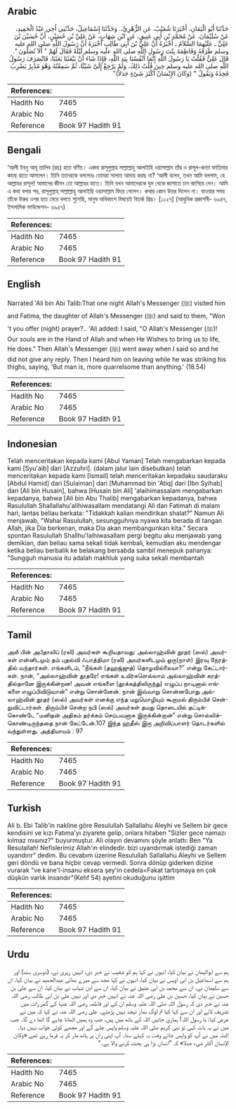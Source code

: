## Arabic


<div dir="rtl" lang="ar" style={{fontSize:'larger',backgroundColor:'#f8f9fa',padding:20}}>
حَدَّثَنَا أَبُو الْيَمَانِ، أَخْبَرَنَا شُعَيْبٌ، عَنِ الزُّهْرِيِّ،‏.‏ وَحَدَّثَنَا إِسْمَاعِيلُ، حَدَّثَنِي أَخِي عَبْدُ الْحَمِيدِ، عَنْ سُلَيْمَانَ، عَنْ مُحَمَّدِ بْنِ أَبِي عَتِيقٍ، عَنِ ابْنِ شِهَابٍ، عَنْ عَلِيِّ بْنِ حُسَيْنٍ، أَنَّ حُسَيْنَ بْنَ عَلِيٍّ ـ عَلَيْهِمَا السَّلاَمُ ـ أَخْبَرَهُ أَنَّ عَلِيَّ بْنَ أَبِي طَالِبٍ أَخْبَرَهُ أَنَّ رَسُولَ اللَّهِ صلى الله عليه وسلم طَرَقَهُ وَفَاطِمَةَ بِنْتَ رَسُولِ اللَّهِ صلى الله عليه وسلم لَيْلَةً فَقَالَ لَهُمْ ‏"‏ أَلاَ تُصَلُّونَ ‏"‏‏.‏ قَالَ عَلِيٌّ فَقُلْتُ يَا رَسُولَ اللَّهِ إِنَّمَا أَنْفُسُنَا بِيَدِ اللَّهِ، فَإِذَا شَاءَ أَنْ يَبْعَثَنَا بَعَثَنَا، فَانْصَرَفَ رَسُولُ اللَّهِ صلى الله عليه وسلم حِينَ قُلْتُ ذَلِكَ، وَلَمْ يَرْجِعْ إِلَىَّ شَيْئًا، ثُمَّ سَمِعْتُهُ وَهْوَ مُدْبِرٌ يَضْرِبُ فَخِذَهُ وَيَقُولُ ‏"‏ ‏(‏وَكَانَ الإِنْسَانُ أَكْثَرَ شَىْءٍ جَدَلاً‏)‏‏"‏
</div>
<div style={{backgroundColor:'#f8f9fa',padding:20, marginBottom: 10}}><table> <thead> <tr> <th>References:</th> <th></th> </tr> </thead> <tbody><tr><td>Hadith No</td><td>7465</td></tr><tr><td>Arabic No</td><td>7465</td></tr><tr><td>Reference</td><td>Book 97 Hadith 91</td></tr></tbody></table></div>

## Bengali


<div dir="ltr" lang="bn" style={{fontSize:'larger',backgroundColor:'#f8f9fa',padding:20}}>
‘আলী ইবনু আবূ তালিব (রাঃ) হতে বর্ণিত। একদা রাসূলুল্লাহ সাল্লাল্লাহু আলাইহি ওয়াসাল্লাম তাঁর ও রাসূল-কন্যা ফাতিমার কাছে রাতে আসলেন। তিনি তাদেরকে বললেনঃ তোমরা সালাত আদায় করছ না? ‘আলী বলেন, তখন আমি বললাম, হে আল্লাহর রাসূল! আমাদের জীবন তো আল্লাহর হাতে। তিনি যখন আমাদেরকে ঘুম থেকে জাগাতে চান জাগিয়ে দেন। আমি এ কথা বলার পর, রাসূলুল্লাহ্ সাল্লাল্লাহু আলাইহি ওয়াসাল্লাম ফিরে গেলেন। কথার কোন উত্তর দিলেন না। যাওয়ার সময় তাঁকে উরুর ওপর হাত মেরে বলতে শুনেছি, মানুষ অধিকাংশ বিষয়েই বিতর্ক প্রিয়। [১১২৭] (আধুনিক প্রকাশনী- ৬৯৪৭, ইসলামিক ফাউন্ডেশন- ৬৯৫৭)
</div>
<div style={{backgroundColor:'#f8f9fa',padding:20, marginBottom: 10}}><table> <thead> <tr> <th>References:</th> <th></th> </tr> </thead> <tbody><tr><td>Hadith No</td><td>7465</td></tr><tr><td>Arabic No</td><td>7465</td></tr><tr><td>Reference</td><td>Book 97 Hadith 91</td></tr></tbody></table></div>

## English


<div dir="ltr" lang="en" style={{fontSize:'larger',backgroundColor:'#f8f9fa',padding:20}}>
Narrated 'Ali bin Abi Talib:That one night Allah's Messenger (ﷺ) visited him and Fatima, the daughter of Allah's Messenger (ﷺ) and said to them, "Won 't you offer (night) prayer?.. 'Ali added: I said, "O Allah's Messenger (ﷺ)! Our souls are in the Hand of Allah and when He Wishes to bring us to life, He does." Then Allah's Messenger (ﷺ) went away when I said so and he did not give any reply. Then I heard him on leaving while he was striking his thighs, saying, 'But man is, more quarrelsome than anything.' (18.54)
</div>
<div style={{backgroundColor:'#f8f9fa',padding:20, marginBottom: 10}}><table> <thead> <tr> <th>References:</th> <th></th> </tr> </thead> <tbody><tr><td>Hadith No</td><td>7465</td></tr><tr><td>Arabic No</td><td>7465</td></tr><tr><td>Reference</td><td>Book 97 Hadith 91</td></tr></tbody></table></div>

## Indonesian


<div dir="ltr" lang="id" style={{fontSize:'larger',backgroundColor:'#f8f9fa',padding:20}}>
Telah menceritakan kepada kami [Abul Yaman] Telah mengabarkan kepada kami [Syu'aib] dari [Azzuhri]. (dalam jalur lain disebutkan) telah menceritakan kepada kami [Ismail] telah menceritakan kepadaku saudaraku [Abdul Hamid] dari [Sulaiman] dari [Muhammad bin 'Atiq] dari [Ibn Syihab] dari [Ali bin Husain], bahwa [Husain bin Ali] 'alaihimassalam mengabarkan kepadanya, bahwa [Ali bin Abu Thalib] mengabarkan kepadanya, bahwa Rasulullah Shallallahu'alihiwasallam mendatangi Ali dan Fatimah di malam hari, lantas beliau berkata: "Tidakkah kalian mendirikan shalat?" Namun Ali menjawab, "Wahai Rasulullah, sesungguhnya nyawa kita berada di tangan Allah, jika Dia berkenan, maka Dia akan membangunkan kita." Secara spontan Rasulullah Shallhu'laihiwasallam pergi begitu aku menjawab yang demikian, dan beliau sama sekali tidak kembali, kemudian aku mendengar ketika beliau berbalik ke belakang bersabda sambil menepuk pahanya: "Sungguh manusia itu adalah makhluk yang suka sekali membantah
</div>
<div style={{backgroundColor:'#f8f9fa',padding:20, marginBottom: 10}}><table> <thead> <tr> <th>References:</th> <th></th> </tr> </thead> <tbody><tr><td>Hadith No</td><td>7465</td></tr><tr><td>Arabic No</td><td>7465</td></tr><tr><td>Reference</td><td>Book 97 Hadith 91</td></tr></tbody></table></div>

## Tamil


<div dir="ltr" lang="ta" style={{fontSize:'larger',backgroundColor:'#f8f9fa',padding:20}}>
அலீ பின் அபீதாலிப் (ரலி) அவர்கள் கூறியதாவது: அல்லாஹ்வின் தூதர் (ஸல்) அவர்கள் என்னிடமும் தம் புதல்வி ஃபாத்திமா (ரலி) அவர்களிடமும் ஒரு(நாள்) இரவு நேரத்தில் வந்தார்கள். எங்களிடம், “நீங்கள் (தஹஜ்ஜுத்) தொழவில்லையா?” என்று கேட்டார்கள். நான், “அல்லாஹ்வின் தூதரே! எங்கள் உயிர்களெல்லாம் அல்லாஹ்வின் கரத்தில்தானே இருக்கின்றன! அவன் எங்களை (தூக்கத்திலிருந்து) எழுப்ப நாடினால் எங்களை எழுப்பிவிடுவான்” என்று சொன்னேன். நான் இவ்வாறு சொன்னபோது அல்லாஹ்வின் தூதர் (ஸல்) அவர்கள் எனக்கு எந்த மறுமொழியும் கூறாமல் திரும்பிச் சென்றுவிட்டார்கள். திரும்பிச் சென்ற நபி (ஸல்) அவர்கள் தமது தொடையில் தட்டிக்கொண்டே “மனிதன் அதிகம் தர்க்கம் செய்பவனாக இருக்கின்றான்” என்று சொல்லிக்கொண்டிருந்ததை நான் கேட்டேன்.107 இந்த ஹதீஸ் இரு அறிவிப்பாளர் தொடர்களில் வந்துள்ளது. அத்தியாயம் : 97
</div>
<div style={{backgroundColor:'#f8f9fa',padding:20, marginBottom: 10}}><table> <thead> <tr> <th>References:</th> <th></th> </tr> </thead> <tbody><tr><td>Hadith No</td><td>7465</td></tr><tr><td>Arabic No</td><td>7465</td></tr><tr><td>Reference</td><td>Book 97 Hadith 91</td></tr></tbody></table></div>

## Turkish


<div dir="ltr" lang="tr" style={{fontSize:'larger',backgroundColor:'#f8f9fa',padding:20}}>
Ali b. Ebi Talib'in nakline göre Resulullah Sallallahu Aleyhi ve Sellem bir gece kendisini ve kızı Fatıma'yı ziyarete gelip, onlara hitaben "Sizler gece namazı kılmaz mısınız?" buyurmuştur. Ali olayın devamını şöyle anlattı: Ben "Ya Resulallah! Nefislerimiz Allah'ın elindedir. bizi uyandırmak istediği zaman uyandırır" dedim. Bu cevabım üzerine Resulullah Sallallahu Aleyhi ve Sellem geri döndü ve bana hiçbir cevap vermedi. Sonra dönüp giderken dizine vurarak "ve kane'l-insanu eksera şey'in cedela=Fakat tartışmaya en çok düşkün varlık insandır"(Kehf 54) ayetini okuduğunu işittim
</div>
<div style={{backgroundColor:'#f8f9fa',padding:20, marginBottom: 10}}><table> <thead> <tr> <th>References:</th> <th></th> </tr> </thead> <tbody><tr><td>Hadith No</td><td>7465</td></tr><tr><td>Arabic No</td><td>7465</td></tr><tr><td>Reference</td><td>Book 97 Hadith 91</td></tr></tbody></table></div>

## Urdu


<div dir="rtl" lang="ur" style={{fontSize:'larger',backgroundColor:'#f8f9fa',padding:20}}>
ہم سے ابوالیمان نے بیان کیا، انہوں نے کہا ہم کو شعیب نے خبر دی، انہیں زہری نے، (دوسری سند) اور ہم سے اسماعیل بن ابی اویس نے بیان کیا، انہوں نے کہا مجھ سے میرے بھائی عبدالحمید نے بیان کیا، ان سے سلیمان نے، ان سے محمد بن ابی عتیق نے بیان کیا، ان سے ابن شہاب نے بیان کیا، ان سے علی بن حسین نے بیان کیا، حسین بن علی رضی اللہ عنہ نے انہیں خبر دی اور نہیں علی بن ابی طالب رضی اللہ عنہ نے خبر دی کہ رسول اللہ صلی اللہ علیہ وسلم ان کے اور فاطمہ رضی اللہ عنہا کے گھر رات میں تشریف لائے اور ان سے کہا کیا تم لوگ نماز تہجد نہیں پڑھتے۔ علی رضی اللہ عنہ نے کہا کہ میں نے عرض کیا: یا رسول اللہ! ہماری جانیں اللہ کے ہاتھ میں ہیں، جب وہ ہمیں اٹھانا چاہے گا اٹھا دے گا۔ جب میں نے یہ بات کہی تو نبی کریم صلی اللہ علیہ وسلم واپس چلے گے اور مجھے کوئی جواب نہیں دیا۔ البتہ میں نے آپ کو واپس جاتے وقت یہ کہتے سنا۔ آپ اپنی ران پر ہاتھ مار کر یہ فرما رہے تھے «وكان الإنسان أكثر شىء جدلا‏» کہ ”انسان بڑا ہی بحث کرنے والا ہے۔“
</div>
<div style={{backgroundColor:'#f8f9fa',padding:20, marginBottom: 10}}><table> <thead> <tr> <th>References:</th> <th></th> </tr> </thead> <tbody><tr><td>Hadith No</td><td>7465</td></tr><tr><td>Arabic No</td><td>7465</td></tr><tr><td>Reference</td><td>Book 97 Hadith 91</td></tr></tbody></table></div>